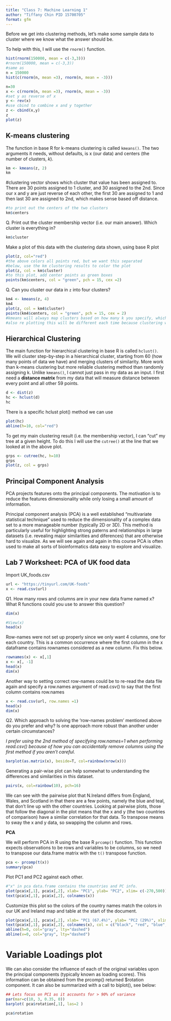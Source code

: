 ```yaml
---
title: "Class 7: Machine Learning 1"
author: "Tiffany Chin PID 15700705"
format: gfm
---
```


Before we get into clustering methods, let's make some sample data to cluster where we know what the answer should be.

To help with this, I will use the `rnorm()` function.

```r
hist(rnorm(150000, mean = c(-3,3)))
#rnorm(150000, mean = c(-3,3))
#same as
n = 150000
hist(c(rnorm(n, mean =3), rnorm(n, mean = -3)))
```

```r
n=30
x <- c(rnorm(n, mean =3), rnorm(n, mean = -3))
#set y as reverse of x
y <- rev(x)
#use cbind to combine x and y together
z <- cbind(x,y)
z
plot(z)
```

## K-means clustering

The function in base R for k-means clustering is called `kmeans()`. The two arguments it needs, without defaults, is x (our data) and centers (the number of clusters, *k*).

```r
km <- kmeans(z, 2)
km
```
#clustering vector shows which cluster that value has been assigned to. There are 30 points assigned to 1 cluster, and 30 assigned to the 2nd. Since our x and y are just reverse of each other, the first 30 are assigned to 1 and then last 30 are assigned to 2nd, which makes sense based off distance.

```r
#to print out the centers of the two clusters
km$centers
```

Q. Print out the cluster membership vector (i.e. our main answer). Which cluster is everything in?

```r
km$cluster
```

Make a plot of this data with the clustering data shown, using base R plot

```r
plot(z, col="red")
#the above colors all points red, but we want this separated
#below, use the km clustering results to color the plot
plot(z, col = km$cluster)
#to this plot, add center points as green boxes
points(km$centers, col = "green", pch = 15, cex =2)
```

Q. Can you cluster our data in `z` into four clusters?

```r
km4 <- kmeans(z, 4)
km4
plot(z, col = km4$cluster)
points(km4$centers, col = "green", pch = 15, cex = 2)
#kmeans will always map clusters based on how many k you specify, which is an issue when using it on unknown data to specify things like cell types. You can easily over- or under-cluster.
#also re plotting this will be different each time because clustering will be different!!
```

## Hierarchical Clustering

The main function for hierarchical clustering in base R is called `hclust()`.
We will cluster step-by-step in a hierarchical cluster, starting from 60 (how many points of data we have) and merging clusters of similarity.
More work than k-means clustering but more reliable clustering method than randomly assigning k. Unlike `kmeans()`, I cannot just pass in my data as an input. I first need a **distance matrix** from my data that will measure distance between every point and all other 59 points.

```r
d <- dist(z)
hc <- hclust(d)
hc
```

There is a specific hclust plot() method we can use

```r
plot(hc)
abline(h=10, col="red")
```

To get my main clustering result (i.e. the membership vector), I can "cut" my tree at a given height. To do this I will use the `cutree()` at the line that we looked at in the above plot.

```r
grps <- cutree(hc, h=10)
grps
plot(z, col = grps)
```

## Principal Component Analysis

PCA projects features onto the principal components. The motivation is to reduce the features dimensionality while only losing a small amount of information.

Principal component analysis (PCA) is a well established "multivariate statistical technique" used to reduce the dimensionality of a complex data set to a more manageable number (typically 2D or 3D). This method is particularly useful for highlighting strong paterns and relationships in large datasets (i.e. revealing major similarities and diferences) that are otherwise hard to visualize. As we will see again and again in this course PCA is often used to make all sorts of bioinformatics data easy to explore and visualize.

## Lab 7 Worksheet: PCA of UK food data

Import UK_foods.csv
```r
url <- "https://tinyurl.com/UK-foods"
x <- read.csv(url)
```

Q1. How many rows and columns are in your new data frame named x? What R functions could you use to answer this question?

```r
dim(x)
```

```r
#View(x)
head(x)
```

Row-names were not set up properly since we only want 4 columns, one for each country. This is a common occurrence where the first column in the x dataframe contains rownames considered as a new column. Fix this below.

```r
rownames(x) <- x[,1]
x <- x[, -1]
head(x)
dim(x)
```
Another way to setting correct row-names could be to re-read the data file again and specify a row.names argument of read.csv() to say that the first column contains row.names

```r
x <- read.csv(url, row.names =1)
head(x)
dim(x)
```
Q2. Which approach to solving the 'row-names problem' mentioned above do you prefer and why? Is one approach more robust than another under certain circumstances?

*I prefer using the 2nd method of specifying row.names=1 when performing read.csv() because of how you can accidentally remove columns using the first method if you aren't careful.*

```r
barplot(as.matrix(x), beside=T, col=rainbow(nrow(x)))
```

Generating a pair-wise plot can help somewhat to understanding the differences and similarities in this dataset. 

```r
pairs(x, col=rainbow(10), pch=16)
```

We can see with the pairwise plot that N.Ireland differs from England, Wales, and Scotland in that there are a few points, namely the blue and teal, that don't line up with the other countries. Looking at pairwise plots, those that follow the diagonal in the plot means that the x and y (the two countries of comparison) have a similar correlation for that data. To transpose means to sway the x and y data, so swapping the column and rows.

**PCA**

We will perform PCA in R using the base R `prcomp()` function. This function expects observations to be rows and variables to be columns, so we need to transpose our data.frame matrix with the `t()` transpose function.

```r
pca <- prcomp(t(x)) 
summary(pca)
```
Plot PC1 and PC2 against each other.

```r
#"x" in pca data.frame contains the countries and PC info.
plot(pca$x[,1], pca$x[,2], xlab= "PC1", ylab= "PC2", xlim= c(-270,500))
text(pca$x[,1], pca$x[,2], colnames(x))
```
Customize this plot so the colors of the country names match the colors in our UK and Ireland map and table at the start of the document.

```r
plot(pca$x[,1], pca$x[,2], xlab= "PC1 (67.4%)", ylab= "PC2 (29%)", xlim= c(-270,500))
text(pca$x[,1], pca$x[,2], colnames(x), col = c("black", "red", "blue", "green"))
abline(h=0, col="gray", lty="dashed")
abline(v=0, col="gray", lty="dashed")
```

# Variable Loadings plot
We can also consider the influence of each of the original variables upon the principal components (typically known as loading scores). This information can be obtained from the prcomp() returned $rotation component. It can also be summarized with a call to biplot(), see below:

```r
## Lets focus on PC1 as it accounts for > 90% of variance 
par(mar=c(10, 3, 0.35, 0))
barplot( pca$rotation[,1], las=2 )
```

```r
pca$rotation
```















